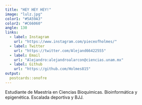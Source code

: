 ```yaml
---
title: "HEY HEY HEY!"
image: "lulz.jpg"
color1: "#5A59A3"
color2: "#C66060"
angle: 130
links:
  - label: Instagram
    url: "https://www.instagram.com/pieceofholmes/"
  - label: Twitter
    url: "https://twitter.com/Alejand66422555"
  - label: Email
    url: "Alejandro:alejandroalarcon@ciencias.unam.mx"
  - label: Github
    url: "https://github.com/Holmes815"
output:
  postcards::onofre
---
```

 
Estudiante de Maestría en Ciencias Bioquímicas. Bioinformática y 
epigenética. Escalada deportiva y BJJ.
